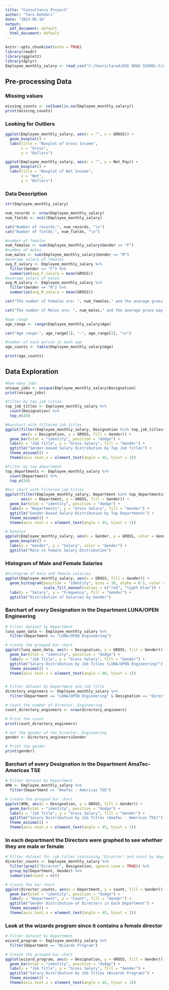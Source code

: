 ```yaml
---
title: "Consultancy Project"
author: "Tara Dehdari"
date: "2023-05-16"
output:
  pdf_document: default
  html_document: default
---
```


```r
knitr::opts_chunk$set(echo = TRUE)
library(readr)
library(ggplot2)
library(dplyr)
Employee_monthly_salary <- read_csv("C:/Users/tarad/USD GRAD SCHOOL-C/ADS501 Foundations of Data Science/consultancy project/codes/Employee_monthly_salary.csv")

```

## Pre-processing Data

### Missing values

```r
missing_counts <- colSums(is.na(Employee_monthly_salary))
print(missing_counts)
```

### Looking for Outliers

```r
ggplot(Employee_monthly_salary, aes(x = "", y = GROSS)) +
  geom_boxplot() +
  labs(title = "Boxplot of Gross Income",
       x = "Gross",
       y = "Dollars")

ggplot(Employee_monthly_salary, aes(x = "", y = Net_Pay)) +
  geom_boxplot() +
  labs(title = "Boxplot of Net Income",
       x = "Net",
       y = "Dollars")


```

### Data Description

```r
str(Employee_monthly_salary)

num_records <- nrow(Employee_monthly_salary)
num_fields <- ncol(Employee_monthly_salary)

cat("Number of records:", num_records, "\n")
cat("Number of fields:", num_fields, "\n")

#number of females
num_females <- sum(Employee_monthly_salary$Gender == "F")
#number of males
num_males <- sum(Employee_monthly_salary$Gender == "M")
#average salary of females
avg_F_salary <- Employee_monthly_salary %>%
  filter(Gender == "F") %>%
  summarize(avg_F_salary = mean(GROSS)) 
#average salary of males
avg_M_salary <- Employee_monthly_salary %>%
  filter(Gender == "M") %>%
  summarize(avg_M_salary = mean(GROSS)) 

cat("The number of Females are: ", num_females," and the average gross pay for females is:" , avg_F_salary$avg_F_salary, "\n")

cat("The number of Males are: ", num_males," and the average gross pay for males is:" , avg_M_salary$avg_M_salary, "\n")

#age range
age_range <- range(Employee_monthly_salary$Age)

cat("Age range:", age_range[1], "-", age_range[2], "\n")

#number of each person in each age
age_counts <- table(Employee_monthly_salary$Age)

print(age_counts)
```

## Data Exploration

```r
#how many jobs
unique_jobs <- unique(Employee_monthly_salary$Designation)
print(unique_jobs)

#filter by top job titles 
top_job_titles <- Employee_monthly_salary %>% 
  count(Designation) %>%
  top_n(20)

#barchart with filtered job titles
ggplot(filter(Employee_monthly_salary, Designation %in% top_job_titles$Designation),
       aes(x = Designation, y = GROSS, fill = Gender)) +
  geom_bar(stat = "identity", position = "dodge") +
  labs(x = "Job Title", y = "Gross Salary", fill = "Gender") +
  ggtitle("Gender-based Salary Distribution by Top Job Titles") +
  theme_minimal() +
  theme(axis.text.x = element_text(angle = 45, hjust = 1))

#filter by top department 
top_departments <- Employee_monthly_salary %>% 
  count(Department) %>%
  top_n(20)

#bar chart with filtered job titles
ggplot(filter(Employee_monthly_salary, Department %in% top_departments$Department),
       aes(x = Department, y = GROSS, fill = Gender)) +
  geom_bar(stat = "identity", position = "dodge") +
  labs(x = "Departments", y = "Gross Salary", fill = "Gender") +
  ggtitle("Gender-based Salary Distribution by Top Departments") +
  theme_minimal() +
  theme(axis.text.x = element_text(angle = 45, hjust = 1))

# boxplot
ggplot(Employee_monthly_salary, aes(x = Gender, y = GROSS, color = Gender)) +
  geom_boxplot() +
  labs(x = "Gender", y = "Salary", color = "Gender") +
  ggtitle("Male vs Female Salary Distribution") 


```

### Histogram of Male and Female Salaries 

```r
#histogram of male and female salaries
ggplot(Employee_monthly_salary, aes(x = GROSS, fill = Gender)) +
  geom_histogram(position = "identity", bins = 30, alpha = 0.5, color = "black") +
                 scale_fill_manual(values = c("red", "light blue")) +
  labs(x = "Salary", y = "Frequency", fill = "Gender") +
  ggtitle("Distribution of Salaries by Gender") 
```


### Barchart of every Designation in the Department LUNA/OPEN Engineering

```r
# Filter dataset by Department
luna_open_data <- Employee_monthly_salary %>%
  filter(Department == "LUNA/OPEN Engineering")

# Create the grouped bar chart
ggplot(luna_open_data, aes(x = Designation, y = GROSS, fill = Gender)) +
  geom_bar(stat = "identity", position = "dodge") +
  labs(x = "Job Title", y = "Gross Salary", fill = "Gender") +
  ggtitle("Salary Distribution by Job Titles (LUNA/OPEN Engineering)") +
  theme_minimal() +
  theme(axis.text.x = element_text(angle = 60, hjust = 1))


# Filter dataset by Department and Job Title
directory_engineers <- Employee_monthly_salary %>%
  filter(Department == "LUNA/OPEN Engineering" & Designation == "Director..Engineering")

# Count the number of Director..Engineering
count_directory_engineers <- nrow(directory_engineers)

# Print the count
print(count_directory_engineers)

# Get the gender of the Director..Engineering
gender <- directory_engineers$Gender

# Print the gender
print(gender)
```

### Barchart of every Designation in the Department AmaTec-Americas TSE

```r
# Filter dataset by Department
AMA <- Employee_monthly_salary %>%
  filter(Department == "AmaTec - Americas TSE")

# Create the grouped bar chart
ggplot(AMA, aes(x = Designation, y = GROSS, fill = Gender)) +
  geom_bar(stat = "identity", position = "dodge") +
  labs(x = "Job Title", y = "Gross Salary", fill = "Gender") +
  ggtitle("Salary Distribution by Job Titles (AmaTec - Americas TSE)") +
  theme_minimal() +
  theme(axis.text.x = element_text(angle = 45, hjust = 1))
```

### In each department the Directors were graphed to see whether they are male or female

```r
# Filter dataset for job titles containing "Director" and count by department and gender
director_counts <- Employee_monthly_salary %>%
  filter(grepl("Director", Designation, ignore.case = TRUE)) %>%
  group_by(Department, Gender) %>%
  summarise(count = n())

# Create the bar chart
ggplot(director_counts, aes(x = Department, y = count, fill = Gender)) +
  geom_bar(stat = "identity", position = "dodge") +
  labs(x = "Department", y = "Count", fill = "Gender") +
  ggtitle("Gender Distribution of Directors in Each Department") +
  theme_minimal() +
  theme(axis.text.x = element_text(angle = 45, hjust = 1))


```

### Look at the wizards program since it contains a female director

```r
# Filter dataset by Department
wizard_program <- Employee_monthly_salary %>%
  filter(Department == "Wizards Program")

# Create the grouped bar chart
ggplot(wizard_program, aes(x = Designation, y = GROSS, fill = Gender)) +
  geom_bar(stat = "identity", position = "dodge") +
  labs(x = "Job Title", y = "Gross Salary", fill = "Gender") +
  ggtitle("Salary Distribution by Job Titles (Wizards Program)") +
  theme_minimal() +
  theme(axis.text.x = element_text(angle = 45, hjust = 1))

```
